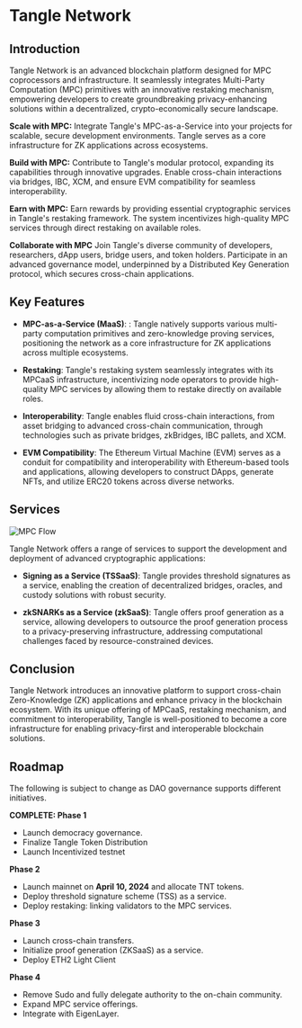 


# Tangle Network

<NetworkInfo />
<CommonActions />

## Introduction

Tangle Network is an advanced blockchain platform designed for MPC coprocessors and infrastructure. It seamlessly integrates Multi-Party Computation (MPC) primitives with an innovative restaking mechanism, empowering developers to create groundbreaking privacy-enhancing solutions within a decentralized, crypto-economically secure landscape.

**Scale with MPC:**
Integrate Tangle's MPC-as-a-Service into your projects for scalable, secure development environments. Tangle serves as a core infrastructure for ZK applications across ecosystems.

**Build with MPC:**
Contribute to Tangle's modular protocol, expanding its capabilities through innovative upgrades. Enable cross-chain interactions via bridges, IBC, XCM, and ensure EVM compatibility for seamless interoperability.

**Earn with MPC:**
Earn rewards by providing essential cryptographic services in Tangle's restaking framework. The system incentivizes high-quality MPC services through direct restaking on available roles.

**Collaborate with MPC**
Join Tangle's diverse community of developers, researchers, dApp users, bridge users, and token holders. Participate in an advanced governance model, underpinned by a Distributed Key Generation protocol, which secures cross-chain applications.

## Key Features

- **MPC-as-a-Service (MaaS)**: : Tangle natively supports various multi-party computation primitives and zero-knowledge proving services, positioning the network as a core infrastructure for ZK applications across multiple ecosystems.

- **Restaking**: Tangle's restaking system seamlessly integrates with its MPCaaS infrastructure, incentivizing node operators to provide high-quality MPC services by allowing them to restake directly on available roles.

- **Interoperability**: Tangle enables fluid cross-chain interactions, from asset bridging to advanced cross-chain communication, through technologies such as private bridges, zkBridges, IBC pallets, and XCM.

- **EVM Compatibility**: The Ethereum Virtual Machine (EVM) serves as a conduit for compatibility and interoperability with Ethereum-based tools and applications, allowing developers to construct DApps, generate NFTs, and utilize ERC20 tokens across diverse networks.

## Services

![MPC Flow](/images/MPCaaS-flow.png)

Tangle Network offers a range of services to support the development and deployment of advanced cryptographic applications:

- **Signing as a Service (TSSaaS)**: Tangle provides threshold signatures as a service, enabling the creation of decentralized bridges, oracles, and custody solutions with robust security.

- **zkSNARKs as a Service (zkSaaS)**: Tangle offers proof generation as a service, allowing developers to outsource the proof generation process to a privacy-preserving infrastructure, addressing computational challenges faced by resource-constrained devices.

## Conclusion

Tangle Network introduces an innovative platform to support cross-chain Zero-Knowledge (ZK) applications and enhance privacy in the blockchain ecosystem. With its unique offering of MPCaaS, restaking mechanism, and commitment to interoperability, Tangle is well-positioned to become a core infrastructure for enabling privacy-first and interoperable blockchain solutions.

## Roadmap

The following is subject to change as DAO governance supports different initiatives.

**COMPLETE: Phase 1**

- Launch democracy governance.
- Finalize Tangle Token Distribution
- Launch Incentivized testnet

**Phase 2**

- Launch mainnet on **April 10, 2024** and allocate TNT tokens.
- Deploy threshold signature scheme (TSS) as a service.
- Deploy restaking: linking validators to the MPC services.

**Phase 3**

- Launch cross-chain transfers.
- Initialize proof generation (ZKSaaS) as a service.
- Deploy ETH2 Light Client

**Phase 4**

- Remove Sudo and fully delegate authority to the on-chain community.
- Expand MPC service offerings.
- Integrate with EigenLayer.

<FullWebbCTA />
